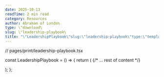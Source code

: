 ```yaml
---
date: 2025-10-13
readTime: 2 min read
category: Resources
author: Abraham of London
type: \"download\
slug: \"leadership-playbook\
title: "\"LeadershipPlaybook\"slug:\"leadership-playbook\"type:\"template\"slug:\"leadership-playbook\"type:\"Download\"title:\"LeadershipPlaybook\"date:2025-10-13author:\"AbrahamofLondon\"readTime:2minreadcategory:\"Resources\""
---
```


// pages/print/leadership-playbook.tsx

const LeadershipPlaybook = () => {
  return (
    <BrandFrame title="The Leadership Playbook" subtitle="A course curriculum to transform into a highly effective leader and catalyst for change." pageSize="A4" >
      {/* ... rest of content */}
      <div className="mt-12 text-center pt-6 border-t border-lightGrey/80">
        <EmbossedBrandMark src="/assets/images/abraham-logo.jpg" alt="Abraham of London Leadership Curriculum Seal" width={100} height={100} effect="emboss" className="inline-block" baseColor="transparent" />
      </div>
    </BrandFrame>
  );
};
